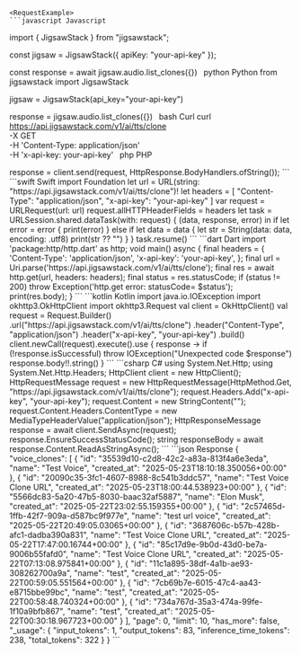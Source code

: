 
    <RequestExample>
    ```javascript Javascript
import { JigsawStack } from "jigsawstack";

const jigsaw = JigsawStack({ apiKey: "your-api-key" });

const response = await jigsaw.audio.list_clones({})
    ```
    ```python Python
from jigsawstack import JigsawStack

jigsaw = JigsawStack(api_key="your-api-key")

response = jigsaw.audio.list_clones({})
    ```
    ```bash Curl
curl https://api.jigsawstack.com/v1/ai/tts/clone \
 -X GET \
 -H 'Content-Type: application/json' \
 -H 'x-api-key: your-api-key'
    ```
    ```php PHP
<?php
$ch = curl_init();
curl_setopt($ch, CURLOPT_URL, 'https://api.jigsawstack.com/v1/ai/tts/clone');
curl_setopt($ch, CURLOPT_RETURNTRANSFER, true);
curl_setopt($ch, CURLOPT_CUSTOMREQUEST, 'GET');
curl_setopt($ch, CURLOPT_HTTPHEADER, [
    'Content-Type: application/json',
    'x-api-key: your-api-key',
]);

$response = curl_exec($ch);

curl_close($ch);

    ```
    ```ruby Ruby
require 'net/http'

uri = URI('https://api.jigsawstack.com/v1/ai/tts/clone')
req = Net::HTTP::Get.new(uri)
req.content_type = 'application/json'
req['x-api-key'] = 'your-api-key'

req_options = {
  use_ssl: uri.scheme == 'https'
}
res = Net::HTTP.start(uri.hostname, uri.port, req_options) do |http|
  http.request(req)
end

    ```
    ```go Go
package main

import (
	"fmt"
	"io"
	"log"
	"net/http"
)

func main() {
	client := &http.Client{}
	req, err := http.NewRequest("GET", "https://api.jigsawstack.com/v1/ai/tts/clone", nil)
	if err != nil {
		log.Fatal(err)
	}
	req.Header.Set("Content-Type", "application/json")
	req.Header.Set("x-api-key", "your-api-key")
	resp, err := client.Do(req)
	if err != nil {
		log.Fatal(err)
	}
	defer resp.Body.Close()
	bodyText, err := io.ReadAll(resp.Body)
	if err != nil {
		log.Fatal(err)
	}
	fmt.Printf("%s\n", bodyText)
}

    ```
    ```java Java
import java.io.IOException;
import java.net.URI;
import java.net.http.HttpClient;
import java.net.http.HttpRequest;
import java.net.http.HttpResponse;

HttpClient client = HttpClient.newHttpClient();

HttpRequest request = HttpRequest.newBuilder()
    .uri(URI.create("https://api.jigsawstack.com/v1/ai/tts/clone"))
    .GET()
    .setHeader("Content-Type", "application/json")
    .setHeader("x-api-key", "your-api-key")
    .build();

HttpResponse<String> response = client.send(request, HttpResponse.BodyHandlers.ofString());

    ```
    ```swift Swift
import Foundation

let url = URL(string: "https://api.jigsawstack.com/v1/ai/tts/clone")!
let headers = [
    "Content-Type": "application/json",
    "x-api-key": "your-api-key"
]

var request = URLRequest(url: url)
request.allHTTPHeaderFields = headers

let task = URLSession.shared.dataTask(with: request) { (data, response, error) in
    if let error = error {
        print(error)
    } else if let data = data {
        let str = String(data: data, encoding: .utf8)
        print(str ?? "")
    }
}

task.resume()

    ```
    ```dart Dart
import 'package:http/http.dart' as http;

void main() async {
  final headers = {
    'Content-Type': 'application/json',
    'x-api-key': 'your-api-key',
  };

  final url = Uri.parse('https://api.jigsawstack.com/v1/ai/tts/clone');

  final res = await http.get(url, headers: headers);
  final status = res.statusCode;
  if (status != 200) throw Exception('http.get error: statusCode= $status');

  print(res.body);
}

    ```
    ```kotlin Kotlin
import java.io.IOException
import okhttp3.OkHttpClient
import okhttp3.Request

val client = OkHttpClient()

val request = Request.Builder()
  .url("https://api.jigsawstack.com/v1/ai/tts/clone")
  .header("Content-Type", "application/json")
  .header("x-api-key", "your-api-key")
  .build()

client.newCall(request).execute().use { response ->
  if (!response.isSuccessful) throw IOException("Unexpected code $response")
  response.body!!.string()
}

    ```
    ```csharp C#
using System.Net.Http;
using System.Net.Http.Headers;

HttpClient client = new HttpClient();

HttpRequestMessage request = new HttpRequestMessage(HttpMethod.Get, "https://api.jigsawstack.com/v1/ai/tts/clone");

request.Headers.Add("x-api-key", "your-api-key");

request.Content = new StringContent("");
request.Content.Headers.ContentType = new MediaTypeHeaderValue("application/json");

HttpResponseMessage response = await client.SendAsync(request);
response.EnsureSuccessStatusCode();
string responseBody = await response.Content.ReadAsStringAsync();

    ```
    </RequestExample>
    <ResponseExample>
    ```json Response
{
      "voice_clones": [
            {
                  "id": "35539d10-c2d8-42c2-a83a-813f4a6e3eda",
                  "name": "Test Voice",
                  "created_at": "2025-05-23T18:10:18.350056+00:00"
            },
            {
                  "id": "20090c35-3fc1-4607-8988-8c541b3ddc57",
                  "name": "Test Voice Clone URL",
                  "created_at": "2025-05-23T18:00:44.538923+00:00"
            },
            {
                  "id": "5566dc83-5a20-47b5-8030-baac32af5887",
                  "name": "Elon Musk",
                  "created_at": "2025-05-22T23:02:55.159355+00:00"
            },
            {
                  "id": "2c57465d-1ffb-42f7-909a-d587bc9f977e",
                  "name": "test url voice",
                  "created_at": "2025-05-22T20:49:05.03065+00:00"
            },
            {
                  "id": "3687606c-b57b-428b-afc1-dadba390a831",
                  "name": "Test Voice Clone URL",
                  "created_at": "2025-05-22T17:47:00.16744+00:00"
            },
            {
                  "id": "85c17d9e-9b0d-43d0-be7a-9006b55fafd0",
                  "name": "Test Voice Clone URL",
                  "created_at": "2025-05-22T07:13:08.975841+00:00"
            },
            {
                  "id": "11c1a895-38df-4a1b-ae93-308262700a9a",
                  "name": "test",
                  "created_at": "2025-05-22T00:59:05.551564+00:00"
            },
            {
                  "id": "7cb69b7e-6015-47c4-aa43-e8715bbe99bc",
                  "name": "test",
                  "created_at": "2025-05-22T00:58:48.740324+00:00"
            },
            {
                  "id": "734a767d-35a3-474a-99fe-1f10a9bfb867",
                  "name": "test",
                  "created_at": "2025-05-22T00:30:18.967723+00:00"
            }
      ],
      "page": 0,
      "limit": 10,
      "has_more": false,
      "_usage": {
            "input_tokens": 1,
            "output_tokens": 83,
            "inference_time_tokens": 238,
            "total_tokens": 322
      }
}
    ```
    </ResponseExample>
    
    